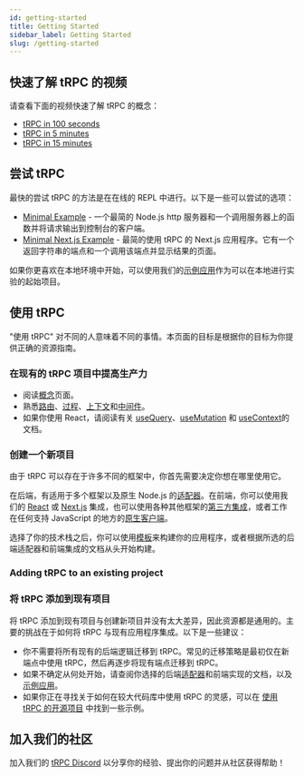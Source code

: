 ```yaml
---
id: getting-started
title: Getting Started
sidebar_label: Getting Started
slug: /getting-started
---
```


## 快速了解 tRPC 的视频

请查看下面的视频快速了解 tRPC 的概念：

- [tRPC in 100 seconds](https://www.youtube.com/watch?v=0DyAyLdVW0I)
- [tRPC in 5 minutes](https://www.youtube.com/watch?v=S6rcrkbsDI0)
- [tRPC in 15 minutes](https://www.youtube.com/watch?v=2LYM8gf184U)

## 尝试 tRPC

最快的尝试 tRPC 的方法是在在线的 REPL 中进行。以下是一些可以尝试的选项：

- [Minimal Example](https://stackblitz.com/github/trpc/trpc/tree/main/examples/minimal?file=server%2Findex.ts&file=client%2Findex.ts&view=editor) - 一个最简的 Node.js http 服务器和一个调用服务器上的函数并将请求输出到控制台的客户端。
- [Minimal Next.js Example](https://stackblitz.com/github/trpc/trpc/tree/main/examples/next-minimal-starter?file=src%2Fpages%2Fapi%2Ftrpc%2F[trpc].ts&file=src%2Fpages%2Findex.tsx) - 最简的使用 tRPC 的 Next.js 应用程序。它有一个返回字符串的端点和一个调用该端点并显示结果的页面。

如果你更喜欢在本地环境中开始，可以使用我们的[示例应用](./example-apps.mdx)作为可以在本地进行实验的起始项目。

## 使用 tRPC

"使用 tRPC" 对不同的人意味着不同的事情。本页面的目标是根据你的目标为你提供正确的资源指南。

### 在现有的 tRPC 项目中提高生产力

- 阅读[概念](./concepts.mdx)页面。
- 熟悉[路由](../server/routers.md)、[过程](../server/procedures.md)、[上下文](../server/context.md)和[中间件](../server/middlewares.md)。
- 如果你使用 React，请阅读有关 [useQuery](../client/react/useQuery.md)、[useMutation](../client/react/useMutation.md) 和 [useContext](../client/react/useContext.mdx)的文档。

### 创建一个新项目

由于 tRPC 可以存在于许多不同的框架中，你首先需要决定你想在哪里使用它。

在后端，有适用于多个框架以及原生 Node.js 的[适配器](../server/adapters-intro.md)。在前端，你可以使用我们的 [React](../client/react/introduction.mdx) 或 [Next.js](../client/nextjs/introduction.mdx) 集成，也可以使用各种其他框架的[第三方集成](../community/awesome-trpc.mdx#frontend-frameworks)，或者工作在任何支持 JavaScript 的地方的[原生客户端](../client/vanilla/setup.mdx)。

选择了你的技术栈之后，你可以使用[模板](./example-apps.mdx)来构建你的应用程序，或者根据所选的后端适配器和前端集成的文档从头开始构建。

### Adding tRPC to an existing project
### 将 tRPC 添加到现有项目

将 tRPC 添加到现有项目与创建新项目并没有太大差异，因此资源都是通用的。主要的挑战在于如何将 tRPC 与现有应用程序集成。以下是一些建议：

- 你不需要将所有现有的后端逻辑迁移到 tRPC。常见的迁移策略是最初仅在新端点中使用 tRPC，然后再逐步将现有端点迁移到 tRPC。
- 如果不确定从何处开始，请查阅你选择的后端[适配器](../server/adapters-intro.md)和前端实现的文档，以及[示例应用](./example-apps.mdx)。
- 如果你正在寻找关于如何在较大代码库中使用 tRPC 的灵感，可以在 [使用 tRPC 的开源项目](../community/awesome-trpc.mdx#-open-source-projects-using-trpc) 中找到一些示例。

## 加入我们的社区

加入我们的 [tRPC Discord](https://trpc.io/discord) 以分享你的经验、提出你的问题并从社区获得帮助！
